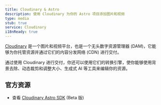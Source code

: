 ```yaml
---
title: Cloudinary & Astro
description: 使用 Cloudinary 为你的 Astro 项目添加图片和视频
type: media
stub: true
service: Cloudinary
i18nReady: true
---
```


[Cloudinary](https://cloudinary.com) 是一个图片和视频平台，也是一个无头数字资源管理器 (DAM)，它能够为你托管资源并通过它们的内容分发网络 (CDN) 进行交付。

通过使用 Cloudinary 进行交付，你还可以使用它们的转换引擎，使你能够使用背景去除、动态裁剪和调整大小、生成式 AI 等工具来编辑你的资源。

## 官方资源

- 查看 [Cloudinary Astro SDK](https://astro.cloudinary.dev/) (Beta 版)
